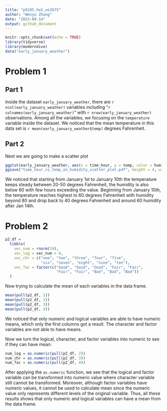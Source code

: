 ```yaml
---
title: "p8105_hw1_wz2675"
author: "Wenyu Zhang"
date: "2023-09-14"
output: github_document
---
```


```r
knitr::opts_chunk$set(echo = TRUE)
library(tidyverse)
library(moderndive)
data("early_january_weather")
```

# Problem 1

## Part 1
Inside the dataset `early_january_weather`, there are `r ncol(early_january_weather)` variables including "`r colnames(early_january_weather)`" with `r nrow(early_january_weather)` observations. Among all the variables, we focusing on the `temperature` variable inside the dataset. We noticed that the mean temperature in this data set is `r mean(early_january_weather$temp)` degrees Fahrenheit.

## Part 2
Next we are going to make a scatter plot
```r
ggplot(early_january_weather, aes(x = time_hour, y = temp, color = humid)) + geom_point()
ggsave("time_hour_vs_temp_on_humidity_scatter_plot.pdf", height = 4, width = 6)
```

We noticed that starting from January 1st to January 10th the temperature keeps steady between 20-50 degrees Fahrenheit, the humidity is also below 60 with few hours exceeding the value. Beginning from January 10th, the temperature reaches highest to 60 degrees Fahrenheit with humidity beyond 80 and drop back to 40 degrees Fahrenheit and around 60 humidity after Jan 14th.

# Problem 2

```r
p2_df =
  tibble(
    vec_num = rnorm(10),
    vec_log = vec_num > 0,
    vec_chr = c("one", "two", "three", "four", "five", 
                "six", "seven", "eight", "nine", "ten"),
    vec_fac = factor(c("Good", "Good", "Good", "Fair", "Fair", 
                       "Fair", "Fair", "Bad", "Bad", "Bad"))
  )
```

Now trying to calculate the mean of each variables in the data frame.

```r
mean(pull(p2_df, 1))
mean(pull(p2_df, 2))
mean(pull(p2_df, 3))
mean(pull(p2_df, 4))
```

We noticed that only numeric and logical variables are able to have numeric means, which only the first columns got a result. The character and factor variables are not able to have means.

Now we turn the logical, character, and factor variables into numeric to see if they can have mean:

```r
num_log = as.numeric(pull(p2_df, 2))
num_chr = as.numeric(pull(p2_df, 3))
num_fac = as.numeric(pull(p2_df, 4))
```

After applying the `as.numeric` function, we see that the logical and factor variable can be transformed into numeric value where character variable still cannot be transformed. Moreover, although factor variables have numeric values, it cannot be used to calculate mean since the numeric value only represents different levels of the original variable. Thus, all these results shows that only numeric and logical variables can have a mean from the data frame.

